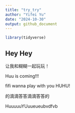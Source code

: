 ```yaml
---
title: "try_try"
author: "Yifei Yu"
date: "2024-10-30"
output: github_document
---
```


```r
library(tidyverse)
```

## Hey Hey

让我和糊糊一起玩玩！



Huu is coming!!!

fifi wanna play with you HUHU!



的滴滴答答滴滴答答的


HuuuuuYUuueueubvdfvb



